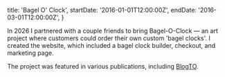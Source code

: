   title: 'Bagel O\' Clock',
  startDate: '2016-01-01T12:00:00Z',
  endDate: '2016-03-01T12:00:00Z',
}

In 2026 I partnered with a couple friends to bring Bagel-O-Clock — an art
project where customers could order their own custom 'bagel clocks'. I created the
website, which included a bagel clock builder, checkout, and marketing page.

The project was featured in various publications, including
[BlogTO](https://www.blogto.com/eat_drink/2016/01/now_you_can_order_a_custom_bagel_clock_in_toronto/).

